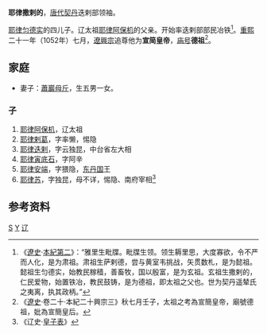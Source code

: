 '''耶律撒剌的'''，[[唐代|唐代]][[契丹|契丹]]迭剌部领袖。

[[耶律匀德实|耶律匀德实]]的四儿子。辽太祖[[耶律阿保机|耶律阿保机]]的父亲。开始率迭剌部部民冶铁<ref>《[[遼史|遼史]]·[[s:辽史/卷2|本紀第二]]》：“雅里生毗牒。毗牒生领。领生耨里思，大度寡欲，令不严而人化，是为肃祖。肃祖生萨剌德，尝与黄室韦挑战，矢贯数札，是为懿祖。懿祖生匀德实，始教民稼穑，善畜牧，国以殷富，是为玄祖。玄祖生撒剌的，仁民爱物，始置铁冶，教民鼓铸，是为德祖，即太祖之父也。世为契丹遥辇氏之夷离，执其政柄。”</ref>。[[重熙|重熙]]二十一年（1052年）七月，[[遼興宗|遼興宗]]追尊他为'''宣简皇帝'''，[[庙号|庙号]]'''德祖'''<ref>《[[遼史|遼史]]·卷二十·本紀二十興宗三》秋七月壬子，太祖之考為宣簡皇帝，廟號德祖，妣為宣簡皇后。</ref>。

== 家庭 ==

*妻子：[[蕭巖母斤|蕭巖母斤]]，生五男一女。

=== 子 ===
#[[耶律阿保机|耶律阿保机]]，辽太祖
#[[耶律剌葛|耶律剌葛]]，字率懒，惕隐 
#[[耶律迭剌|耶律迭剌]]，字云独昆，中台省左大相
#[[耶律寅底石|耶律寅底石]]，字阿辛 
#[[耶律安端|耶律安端]]，字猥隐，[[东丹国|东丹国]]王
#[[耶律苏|耶律苏]]，字独昆，母不详，惕隐、南府宰相<ref>《辽史·[[s:辽史/卷64|皇子表]]》</ref>

==参考资料==
{{reflist}}

{{中国君主|父亲辽玄祖[[耶律匀德实|耶律匀德实]]|兒子辽太祖[[耶律阿保机|耶律阿保机]]|辽太祖的父亲|}}
{{辽朝君主}}
{{唐朝政治人物小作品}}
[[Category:耶律氏|S]]
[[Category:唐朝契丹君主|Y]]
[[Category:遼朝追尊皇帝|辽]]